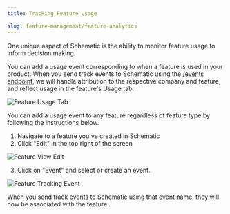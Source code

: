 ```yaml
---
title: Tracking Feature Usage

slug: feature-management/feature-analytics
---
```


One unique aspect of Schematic is the ability to monitor feature usage to inform decision making. 

You can add a usage event corresponding to when a feature is used in your product. When you send track events to Schematic using the [/events endpoint](/api-reference/events/create-event), we will handle attribution to the respective company and feature, and reflect usage in the feature's Usage tab.

![Feature Usage Tab](../../assets/images/features/features-usage-tab.png)

You can add a usage event to any feature regardless of feature type by following the instructions below.

1. Navigate to a feature you've created in Schematic
2. Click "Edit" in the top right of the screen

![Feature View Edit](../../assets/images/features/features-view-edit.png)

3. Click on "Event" and select or create an event.

![Feature Tracking Event](../../assets/images/features/features-tracking-event.png)

When you send track events to Schematic using that event name, they will now be associated with the feature.